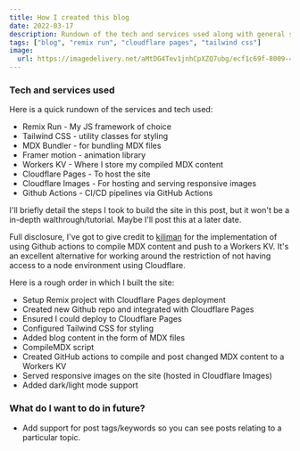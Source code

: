 ```yaml
---
title: How I created this blog
date: 2022-03-17
description: Rundown of the tech and services used along with general steps taken.
tags: ["blog", "remix run", "cloudflare pages", "tailwind css"]
image:
  url: https://imagedelivery.net/aMtDG4Tev1jnhCpXZQ7ubg/ecf1c69f-8009-4589-430c-de81537dca00
---
```


### Tech and services used

Here is a quick rundown of the services and tech used:

- Remix Run - My JS framework of choice
- Tailwind CSS - utility classes for styling
- MDX Bundler - for bundling MDX files
- Framer motion - animation library
- Workers KV - Where I store my compiled MDX content
- Cloudflare Pages - To host the site
- Cloudflare Images - For hosting and serving responsive images
- Github Actions - CI/CD pipelines via GitHub Actions

I'll briefly detail the steps I took to build the site in this post, but it won't be a in-depth walthrough/tutorial. Maybe I'll post this at a later date.

Full disclosure, I've got to give credit to [kiliman](https://github.com/kiliman/kiliman-dev/blob/main/scripts/mdx/compile-mdx.mjs) for the implementation of using Github actions to compile MDX content and push to a Workers KV. It's an excellent alternative for working around the restriction of not having access to a node environment using Cloudflare.

Here is a rough order in which I built the site:

- Setup Remix project with Cloudflare Pages deployment
- Created new Github repo and integrated with Cloudflare Pages
- Ensured I could deploy to Cloudflare Pages
- Configured Tailwind CSS for styling
- Added blog content in the form of MDX files
- CompileMDX script
- Created GitHub actions to compile and post changed MDX content to a Workers KV
- Served responsive images on the site (hosted in Cloudflare Images)
- Added dark/light mode support

### What do I want to do in future?

- Add support for post tags/keywords so you can see posts relating to a particular topic.
